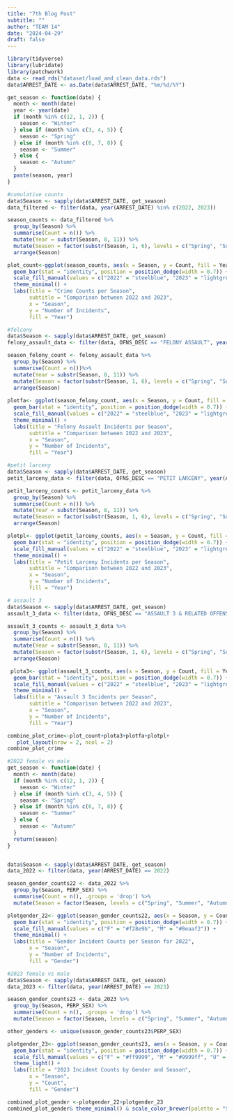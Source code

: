 ```yaml
---
title: "7th Blog Post"
subtitle: ""
author: "TEAM 14"
date: "2024-04-29"
draft: false
---
```



```r
library(tidyverse)
library(lubridate)
library(patchwork)
data <- read_rds("dataset/load_and_clean_data.rds")
data$ARREST_DATE <- as.Date(data$ARREST_DATE, "%m/%d/%Y")
```

```r
get_season <- function(date) {
  month <- month(date)
  year <- year(date)
  if (month %in% c(12, 1, 2)) {
    season <- "Winter"
  } else if (month %in% c(3, 4, 5)) {
    season <- "Spring"
  } else if (month %in% c(6, 7, 8)) {
    season <- "Summer"
  } else {
    season <- "Autumn"
  }
  paste(season, year)
}
```

```r
#cumulative counts 
data$Season <- sapply(data$ARREST_DATE, get_season)
data_filtered <- filter(data, year(ARREST_DATE) %in% c(2022, 2023))

season_counts <- data_filtered %>%
  group_by(Season) %>%
  summarise(Count = n()) %>%
  mutate(Year = substr(Season, 8, 11)) %>%
  mutate(Season = factor(substr(Season, 1, 6), levels = c("Spring", "Summer", "Autumn","Winter"))) %>%
  arrange(Season)

plot_count<-ggplot(season_counts, aes(x = Season, y = Count, fill = Year)) +
  geom_bar(stat = "identity", position = position_dodge(width = 0.7)) +
  scale_fill_manual(values = c("2022" = "steelblue", "2023" = "lightgreen")) +
  theme_minimal() +
  labs(title = "Crime Counts per Season", 
       subtitle = "Comparison between 2022 and 2023", 
       x = "Season", 
       y = "Number of Incidents",
       fill = "Year") 

```

```r
#felcony
data$Season <- sapply(data$ARREST_DATE, get_season)
felony_assault_data <- filter(data, OFNS_DESC == "FELONY ASSAULT", year(ARREST_DATE) %in% c(2022, 2023))

season_felony_count <- felony_assault_data %>%
  group_by(Season) %>%
  summarise(Count = n())%>%
  mutate(Year = substr(Season, 8, 11)) %>%
  mutate(Season = factor(substr(Season, 1, 6), levels = c("Spring", "Summer", "Autumn","Winter"))) %>%
  arrange(Season)
  
plotfa<- ggplot(season_felony_count, aes(x = Season, y = Count, fill = Year)) +
  geom_bar(stat = "identity", position = position_dodge(width = 0.7)) +
  scale_fill_manual(values = c("2022" = "steelblue", "2023" = "lightgreen")) +
  theme_minimal() +
  labs(title = "Felony Assault Incidents per Season", 
       subtitle = "Comparison between 2022 and 2023", 
       x = "Season", 
       y = "Number of Incidents",
       fill = "Year")

```

```r
#petit larceny
data$Season <- sapply(data$ARREST_DATE, get_season)
petit_larceny_data <- filter(data, OFNS_DESC == "PETIT LARCENY", year(ARREST_DATE) %in% c(2022, 2023))

petit_larceny_counts <- petit_larceny_data %>%
  group_by(Season) %>%
  summarise(Count = n()) %>%
  mutate(Year = substr(Season, 8, 11)) %>%
  mutate(Season = factor(substr(Season, 1, 6), levels = c("Spring", "Summer", "Autumn", "Winter"))) %>%
  arrange(Season)

plotpl<- ggplot(petit_larceny_counts, aes(x = Season, y = Count, fill = Year)) +
  geom_bar(stat = "identity", position = position_dodge(width = 0.7)) +
  scale_fill_manual(values = c("2022" = "steelblue", "2023" = "lightgreen")) +
  theme_minimal() +
  labs(title = "Petit Larceny Incidents per Season", 
       subtitle = "Comparison between 2022 and 2023", 
       x = "Season", 
       y = "Number of Incidents",
       fill = "Year")
```

```r
# assault 3
data$Season <- sapply(data$ARREST_DATE, get_season)
assault_3_data <- filter(data, OFNS_DESC == "ASSAULT 3 & RELATED OFFENSES", year(ARREST_DATE) %in% c(2022, 2023))

assault_3_counts <- assault_3_data %>%
  group_by(Season) %>%
  summarise(Count = n()) %>%
  mutate(Year = substr(Season, 8, 11)) %>%
  mutate(Season = factor(substr(Season, 1, 6), levels = c("Spring", "Summer", "Autumn", "Winter"))) %>%
  arrange(Season)

 plota3<- ggplot(assault_3_counts, aes(x = Season, y = Count, fill = Year)) +
  geom_bar(stat = "identity", position = position_dodge(width = 0.7)) +
  scale_fill_manual(values = c("2022" = "steelblue", "2023" = "lightgreen")) +
  theme_minimal() +
  labs(title = "Assault 3 Incidents per Season", 
       subtitle = "Comparison between 2022 and 2023", 
       x = "Season", 
       y = "Number of Incidents",
       fill = "Year")

```
```r
combine_plot_crime<-plot_count+plota3+plotfa+plotpl+
   plot_layout(nrow = 2, ncol = 2)
combine_plot_crime
```



```r
#2022 female vs male 
get_season <- function(date) {
  month <- month(date)
  if (month %in% c(12, 1, 2)) {
    season <- "Winter"
  } else if (month %in% c(3, 4, 5)) {
    season <- "Spring"
  } else if (month %in% c(6, 7, 8)) {
    season <- "Summer"
  } else {
    season <- "Autumn"
  }
  return(season)
}


data$Season <- sapply(data$ARREST_DATE, get_season)
data_2022 <- filter(data, year(ARREST_DATE) == 2022)

season_gender_counts22 <- data_2022 %>%
  group_by(Season, PERP_SEX) %>%
  summarise(Count = n(), .groups = 'drop') %>%
  mutate(Season = factor(Season, levels = c("Spring", "Summer", "Autumn", "Winter")))

plotgender_22<- ggplot(season_gender_counts22, aes(x = Season, y = Count, fill = PERP_SEX)) +
  geom_bar(stat = "identity", position = position_dodge(width = 0.7)) +
  scale_fill_manual(values = c("F" = "#f28e9b", "M" = "#8eaaf2")) +
  theme_minimal() +
  labs(title = "Gender Incident Counts per Season for 2022", 
       x = "Season", 
       y = "Number of Incidents",
       fill = "Gender")
```

```r
#2023 female vs male 
data$Season <- sapply(data$ARREST_DATE, get_season)
data_2023 <- filter(data, year(ARREST_DATE) == 2023)

season_gender_counts23 <- data_2023 %>%
  group_by(Season, PERP_SEX) %>%
  summarise(Count = n(), .groups = 'drop') %>%
  mutate(Season = factor(Season, levels = c("Spring", "Summer", "Autumn", "Winter")))

other_genders <- unique(season_gender_counts23$PERP_SEX)

plotgender_23<- ggplot(season_gender_counts23, aes(x = Season, y = Count, fill = PERP_SEX)) +
  geom_bar(stat = "identity", position = position_dodge(width = 0.7)) +
  scale_fill_manual(values = c("F" = "#ff9999", "M" = "#9999ff", "U" = "#ffff66")) +
  theme_light() +
  labs(title = "2023 Incident Counts by Gender and Season",
       x = "Season",
       y = "Count",
       fill = "Gender")
```


```r
combined_plot_gender <-plotgender_22+plotgender_23
combined_plot_gender& theme_minimal() & scale_color_brewer(palette = "Set1")

```

